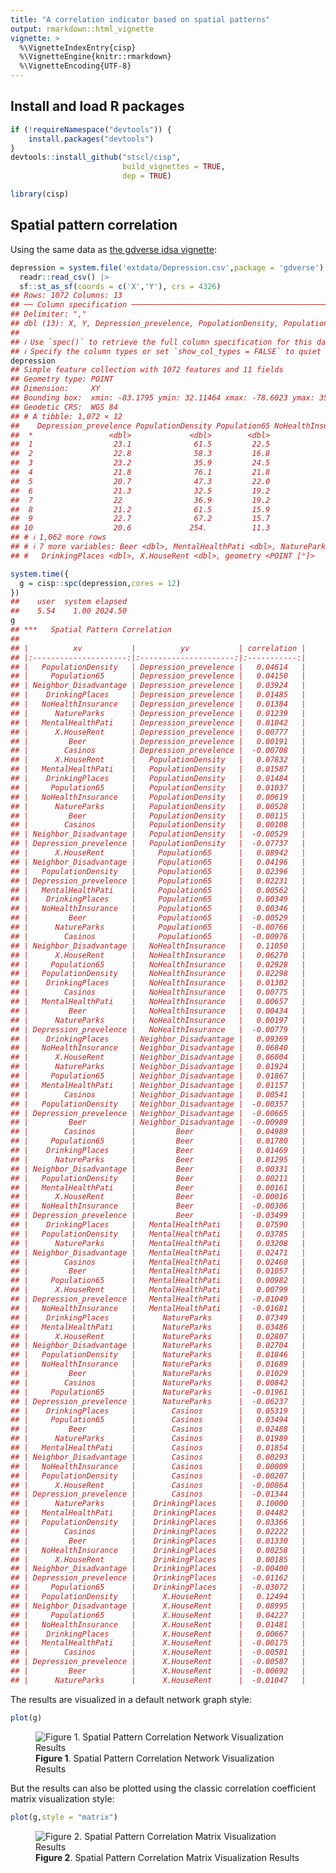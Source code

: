 ---
title: "A correlation indicator based on spatial patterns"
output: rmarkdown::html_vignette
vignette: >
  %\VignetteIndexEntry{cisp}
  %\VignetteEngine{knitr::rmarkdown}
  %\VignetteEncoding{UTF-8}
---



## Install and load R packages

```r
if (!requireNamespace("devtools")) {
    install.packages("devtools")
}
devtools::install_github("stscl/cisp",
                         build_vignettes = TRUE,
                         dep = TRUE)
```

```r
library(cisp)
```

## Spatial pattern correlation

Using the same data as [the gdverse idsa vignette](https://stscl.github.io/gdverse/articles/idsa.html):


``` r
depression = system.file('extdata/Depression.csv',package = 'gdverse') |>
  readr::read_csv() |>
  sf::st_as_sf(coords = c('X','Y'), crs = 4326)
## Rows: 1072 Columns: 13
## ── Column specification ───────────────────────────────────────────────────────────────────────────
## Delimiter: ","
## dbl (13): X, Y, Depression_prevelence, PopulationDensity, Population65, NoHealthInsurance, Neig...
## 
## ℹ Use `spec()` to retrieve the full column specification for this data.
## ℹ Specify the column types or set `show_col_types = FALSE` to quiet this message.
depression
## Simple feature collection with 1072 features and 11 fields
## Geometry type: POINT
## Dimension:     XY
## Bounding box:  xmin: -83.1795 ymin: 32.11464 xmax: -78.6023 ymax: 35.17354
## Geodetic CRS:  WGS 84
## # A tibble: 1,072 × 12
##    Depression_prevelence PopulationDensity Population65 NoHealthInsurance Neighbor_Disadvantage
##  *                 <dbl>             <dbl>        <dbl>             <dbl>                 <dbl>
##  1                  23.1              61.5         22.5              7.98               -0.0525
##  2                  22.8              58.3         16.8             11.0                -0.254 
##  3                  23.2              35.9         24.5              9.31               -0.0540
##  4                  21.8              76.1         21.8             13.2                 0.0731
##  5                  20.7              47.3         22.0             11                   0.763 
##  6                  21.3              32.5         19.2             13.0                 0.422 
##  7                  22                36.9         19.2             10.8                 0.113 
##  8                  21.2              61.5         15.9              8.57               -0.154 
##  9                  22.7              67.2         15.7             17.8                -0.320 
## 10                  20.6             254.          11.3             12.7                 0.457 
## # ℹ 1,062 more rows
## # ℹ 7 more variables: Beer <dbl>, MentalHealthPati <dbl>, NatureParks <dbl>, Casinos <dbl>,
## #   DrinkingPlaces <dbl>, X.HouseRent <dbl>, geometry <POINT [°]>
```


``` r
system.time({
  g = cisp::spc(depression,cores = 12)
})
##    user  system elapsed 
##    5.54    1.00 2024.50
g
## ***   Spatial Pattern Correlation    
## 
## |          xv           |          yv           | correlation |
## |:---------------------:|:---------------------:|:-----------:|
## |   PopulationDensity   | Depression_prevelence |   0.04614   |
## |     Population65      | Depression_prevelence |   0.04150   |
## | Neighbor_Disadvantage | Depression_prevelence |   0.03924   |
## |    DrinkingPlaces     | Depression_prevelence |   0.01485   |
## |   NoHealthInsurance   | Depression_prevelence |   0.01384   |
## |      NatureParks      | Depression_prevelence |   0.01239   |
## |   MentalHealthPati    | Depression_prevelence |   0.01042   |
## |      X.HouseRent      | Depression_prevelence |   0.00777   |
## |         Beer          | Depression_prevelence |   0.00191   |
## |        Casinos        | Depression_prevelence |  -0.00708   |
## |      X.HouseRent      |   PopulationDensity   |   0.07832   |
## |   MentalHealthPati    |   PopulationDensity   |   0.01587   |
## |    DrinkingPlaces     |   PopulationDensity   |   0.01484   |
## |     Population65      |   PopulationDensity   |   0.01037   |
## |   NoHealthInsurance   |   PopulationDensity   |   0.00619   |
## |      NatureParks      |   PopulationDensity   |   0.00528   |
## |         Beer          |   PopulationDensity   |   0.00115   |
## |        Casinos        |   PopulationDensity   |   0.00108   |
## | Neighbor_Disadvantage |   PopulationDensity   |  -0.00529   |
## | Depression_prevelence |   PopulationDensity   |  -0.07737   |
## |      X.HouseRent      |     Population65      |   0.08942   |
## | Neighbor_Disadvantage |     Population65      |   0.04196   |
## |   PopulationDensity   |     Population65      |   0.02396   |
## | Depression_prevelence |     Population65      |   0.02231   |
## |   MentalHealthPati    |     Population65      |   0.00562   |
## |    DrinkingPlaces     |     Population65      |   0.00349   |
## |   NoHealthInsurance   |     Population65      |   0.00346   |
## |         Beer          |     Population65      |  -0.00529   |
## |      NatureParks      |     Population65      |  -0.00766   |
## |        Casinos        |     Population65      |  -0.00976   |
## | Neighbor_Disadvantage |   NoHealthInsurance   |   0.11050   |
## |      X.HouseRent      |   NoHealthInsurance   |   0.06270   |
## |     Population65      |   NoHealthInsurance   |   0.02928   |
## |   PopulationDensity   |   NoHealthInsurance   |   0.02298   |
## |    DrinkingPlaces     |   NoHealthInsurance   |   0.01302   |
## |        Casinos        |   NoHealthInsurance   |   0.00775   |
## |   MentalHealthPati    |   NoHealthInsurance   |   0.00657   |
## |         Beer          |   NoHealthInsurance   |   0.00434   |
## |      NatureParks      |   NoHealthInsurance   |   0.00197   |
## | Depression_prevelence |   NoHealthInsurance   |  -0.00779   |
## |    DrinkingPlaces     | Neighbor_Disadvantage |   0.09369   |
## |   NoHealthInsurance   | Neighbor_Disadvantage |   0.06840   |
## |      X.HouseRent      | Neighbor_Disadvantage |   0.06004   |
## |      NatureParks      | Neighbor_Disadvantage |   0.01924   |
## |     Population65      | Neighbor_Disadvantage |   0.01867   |
## |   MentalHealthPati    | Neighbor_Disadvantage |   0.01157   |
## |        Casinos        | Neighbor_Disadvantage |   0.00541   |
## |   PopulationDensity   | Neighbor_Disadvantage |  -0.00357   |
## | Depression_prevelence | Neighbor_Disadvantage |  -0.00665   |
## |         Beer          | Neighbor_Disadvantage |  -0.00989   |
## |        Casinos        |         Beer          |   0.04989   |
## |     Population65      |         Beer          |   0.01780   |
## |    DrinkingPlaces     |         Beer          |   0.01469   |
## |      NatureParks      |         Beer          |   0.01295   |
## | Neighbor_Disadvantage |         Beer          |   0.00331   |
## |   PopulationDensity   |         Beer          |   0.00211   |
## |   MentalHealthPati    |         Beer          |   0.00161   |
## |      X.HouseRent      |         Beer          |  -0.00016   |
## |   NoHealthInsurance   |         Beer          |  -0.00306   |
## | Depression_prevelence |         Beer          |  -0.03499   |
## |    DrinkingPlaces     |   MentalHealthPati    |   0.07590   |
## |   PopulationDensity   |   MentalHealthPati    |   0.03785   |
## |      NatureParks      |   MentalHealthPati    |   0.03208   |
## | Neighbor_Disadvantage |   MentalHealthPati    |   0.02471   |
## |        Casinos        |   MentalHealthPati    |   0.02460   |
## |         Beer          |   MentalHealthPati    |   0.01057   |
## |     Population65      |   MentalHealthPati    |   0.00982   |
## |      X.HouseRent      |   MentalHealthPati    |   0.00799   |
## | Depression_prevelence |   MentalHealthPati    |  -0.01049   |
## |   NoHealthInsurance   |   MentalHealthPati    |  -0.01681   |
## |    DrinkingPlaces     |      NatureParks      |   0.07349   |
## |   MentalHealthPati    |      NatureParks      |   0.03486   |
## |      X.HouseRent      |      NatureParks      |   0.02807   |
## | Neighbor_Disadvantage |      NatureParks      |   0.02704   |
## |   PopulationDensity   |      NatureParks      |   0.01846   |
## |   NoHealthInsurance   |      NatureParks      |   0.01689   |
## |         Beer          |      NatureParks      |   0.01029   |
## |        Casinos        |      NatureParks      |   0.00842   |
## |     Population65      |      NatureParks      |  -0.01961   |
## | Depression_prevelence |      NatureParks      |  -0.06237   |
## |    DrinkingPlaces     |        Casinos        |   0.05319   |
## |     Population65      |        Casinos        |   0.03494   |
## |         Beer          |        Casinos        |   0.02488   |
## |      NatureParks      |        Casinos        |   0.01989   |
## |   MentalHealthPati    |        Casinos        |   0.01854   |
## | Neighbor_Disadvantage |        Casinos        |   0.00293   |
## |   NoHealthInsurance   |        Casinos        |   0.00009   |
## |   PopulationDensity   |        Casinos        |  -0.00207   |
## |      X.HouseRent      |        Casinos        |  -0.00864   |
## | Depression_prevelence |        Casinos        |  -0.01344   |
## |      NatureParks      |    DrinkingPlaces     |   0.10000   |
## |   MentalHealthPati    |    DrinkingPlaces     |   0.04482   |
## |   PopulationDensity   |    DrinkingPlaces     |   0.03366   |
## |        Casinos        |    DrinkingPlaces     |   0.02222   |
## |         Beer          |    DrinkingPlaces     |   0.01330   |
## |   NoHealthInsurance   |    DrinkingPlaces     |   0.00258   |
## |      X.HouseRent      |    DrinkingPlaces     |   0.00185   |
## | Neighbor_Disadvantage |    DrinkingPlaces     |  -0.00400   |
## | Depression_prevelence |    DrinkingPlaces     |  -0.01162   |
## |     Population65      |    DrinkingPlaces     |  -0.03072   |
## |   PopulationDensity   |      X.HouseRent      |   0.12494   |
## | Neighbor_Disadvantage |      X.HouseRent      |   0.08995   |
## |     Population65      |      X.HouseRent      |   0.04227   |
## |   NoHealthInsurance   |      X.HouseRent      |   0.01481   |
## |    DrinkingPlaces     |      X.HouseRent      |   0.00667   |
## |   MentalHealthPati    |      X.HouseRent      |  -0.00175   |
## |        Casinos        |      X.HouseRent      |  -0.00581   |
## | Depression_prevelence |      X.HouseRent      |  -0.00587   |
## |         Beer          |      X.HouseRent      |  -0.00692   |
## |      NatureParks      |      X.HouseRent      |  -0.01047   |
```

The results are visualized in a default network graph style:


``` r
plot(g)
```

![**Figure 1**. Spatial Pattern Correlation Network Visualization Results](../man/figures/cisp/plot_g1-1.png)

But the results can also be plotted using the classic correlation coefficient matrix visualization style:


``` r
plot(g,style = "matrix")
```

![**Figure 2**. Spatial Pattern Correlation Matrix Visualization Results](../man/figures/cisp/plot_g2-1.png)
